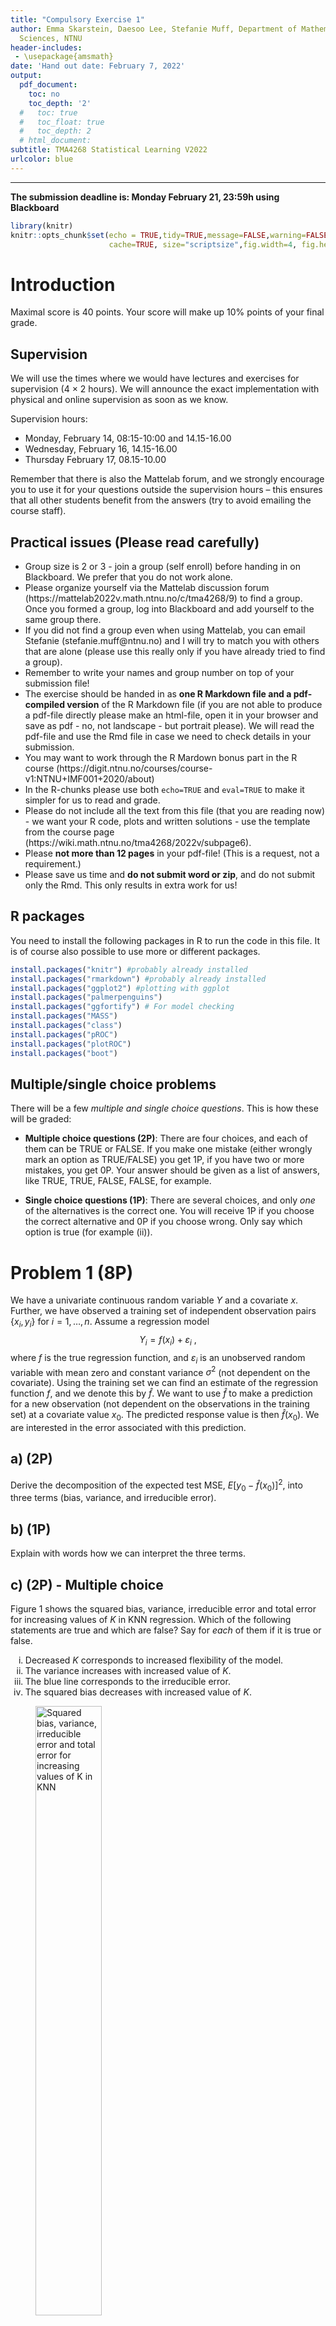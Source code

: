 ```yaml
---
title: "Compulsory Exercise 1"
author: Emma Skarstein, Daesoo Lee, Stefanie Muff, Department of Mathematical
  Sciences, NTNU
header-includes:
 - \usepackage{amsmath}
date: 'Hand out date: February 7, 2022'
output:
  pdf_document:
    toc: no
    toc_depth: '2'
  #   toc: true
  #   toc_float: true
  #   toc_depth: 2
  # html_document:
subtitle: TMA4268 Statistical Learning V2022
urlcolor: blue
---
```




<!-- rmarkdown::render("RecEx2-sol.Rmd","all",encoding="UTF-8") -->
<!-- rmarkdown::render("RecEx2-sol.Rmd","html_document",encoding="UTF-8") -->
<!-- rmarkdown::render("RecEx2-sol.Rmd","pdf_document",encoding="UTF-8") -->

---

**The submission deadline is: Monday February 21, 23:59h using Blackboard**


```r
library(knitr)
knitr::opts_chunk$set(echo = TRUE,tidy=TRUE,message=FALSE,warning=FALSE,strip.white=TRUE,prompt=FALSE,
                      cache=TRUE, size="scriptsize",fig.width=4, fig.height=3,fig.align = "center")

```


# Introduction

Maximal score is 40 points. Your score will make up 10% points of your final grade.


## Supervision

We will use the times where we would have lectures and exercises for supervision (4 $\times$ 2 hours). We will announce the exact implementation with physical and online supervision as soon as we know.

<!-- Supervisions will be via Whereby by the teaching assistants and the lecturer during the usual lecture and exercise hours on February 15th and 16th. Ideally, only one member of a group comes with the questions that the group compiled. This ensures that all groups have the opportunity to ask questions. More information is as always available from the course website.  -->

Supervision hours:

* Monday, February 14, 08:15-10:00 and 14.15-16.00 
* Wednesday, February 16, 14.15-16.00
* Thursday February 17, 08.15-10.00  

Remember that there is also the Mattelab forum, and we strongly encourage you to use it for your questions outside the supervision hours -- this ensures that all other students benefit from the answers (try to avoid emailing the course staff). 


 
## Practical issues (Please read carefully)

* Group size is 2 or 3 - join a group (self enroll) before handing in on Blackboard. We prefer that you do not work alone.
* Please organize yourself via the Mattelab discussion forum (https://mattelab2022v.math.ntnu.no/c/tma4268/9) to find a group. Once you formed a group, log into Blackboard and add yourself to the same group there.
* If you did not find a group even when using Mattelab, you can email Stefanie (stefanie.muff@ntnu.no) and I will try to match you with others that are alone (please use this really only if you have already tried to find a group).
* Remember to write your names and group number on top of your submission file!
* The exercise should be handed in as **one R Markdown file and a pdf-compiled version** of the R Markdown file (if you are not able to produce a pdf-file directly please make an html-file, open it in your browser and save as pdf - no, not landscape - but portrait please). We will read the pdf-file and use the Rmd file in case we need to check details in your submission.
* You may want to work through the R Mardown bonus part in the R course (https://digit.ntnu.no/courses/course-v1:NTNU+IMF001+2020/about)
* In the R-chunks please use both `echo=TRUE` and `eval=TRUE` to make it simpler for us to read and grade.
* Please do not include all the text from this file (that you are reading now) - we want your R code, plots and written solutions - use the template from the course page (https://wiki.math.ntnu.no/tma4268/2022v/subpage6).
* Please **not more than 12 pages** in your pdf-file! (This is a request, not a requirement.)
* Please save us time and **do not submit word or zip**, and do not submit only the Rmd. This only results in extra work for us!

## R packages

You need to install the following packages in R to run the code in this file. It is of course also possible to use more or different packages.

```r
install.packages("knitr") #probably already installed
install.packages("rmarkdown") #probably already installed
install.packages("ggplot2") #plotting with ggplot
install.packages("palmerpenguins")
install.packages("ggfortify") # For model checking
install.packages("MASS")
install.packages("class")
install.packages("pROC")
install.packages("plotROC")
install.packages("boot")
```



## Multiple/single choice problems
There will be a few _multiple and single choice questions_. This is how these will be graded:

* **Multiple choice questions (2P)**: There are four choices, and each of them can be TRUE or FALSE. If you make one mistake (either wrongly mark an option as TRUE/FALSE) you get 1P, if you have two or more mistakes, you get 0P. Your answer should be given as a list of answers, like TRUE, TRUE, FALSE, FALSE, for example.

* **Single choice questions (1P)**: There are several choices, and only _one_ of the alternatives is the correct one. You will receive 1P if you choose the correct alternative and 0P if you choose wrong. Only say which option is true (for example (ii)).

# Problem 1 (8P)  

We have a univariate continuous random variable $Y$ and a covariate $x$. Further, we have observed a training set of independent observation pairs $\{x_i, y_i\}$ for $i=1,\ldots,n$. Assume a regression model 
$$Y_i  = f(x_i) + \varepsilon_i \ ,$$ 
where $f$ is the true regression function, and $\varepsilon_i$ is an unobserved random variable with mean zero and constant variance $\sigma^2$ (not dependent on the covariate). Using the training set we can find an estimate of the regression function $f$, and we denote this by $\hat{f}$. We want to use $\hat{f}$ to make a prediction for a new observation (not dependent on the observations in the training set) at a covariate value $x_0$. The predicted response value is then $\hat{f}(x_0)$. We are interested in the error associated with this prediction.


## a) (2P)
Derive the decomposition of the expected test MSE, $E[y_0 - \hat{f}(x_0)]^2$, into three terms (bias, variance, and irreducible error). 



## b) (1P)
Explain with words how we can interpret the three terms.

 

## c) (2P) - Multiple choice
Figure 1 shows the squared bias, variance, irreducible error and total error for increasing values of $K$ in KNN regression. Which of the following statements are true and which are false? Say for _each_ of them if it is true or false. 

  (i) Decreased $K$ corresponds to increased flexibility of the model.
  (ii) The variance increases with increased value of $K$.
  (iii) The blue line corresponds to the irreducible error.
  (iv) The squared bias decreases with increased value of $K$.

![Squared bias, variance, irreducible error and total error for increasing values of $K$ in KNN](BiasVarTradeOff.png){width=50%}



## d) (2P) Multiple choice
Which of the following statements are true and which are false? Say for _each_ of them if it is true or false.

(i) If the relationship between the predictors and response is highly non-linear, a flexible method will generally perform better than an inflexible method.
(ii) If the number of predictors $p$ is extremely large and the number of observations $n$ is small, a flexible method will generally perform better than an inflexible method.
(iii) In KNN classification, it is important to use the test set to select the value $K$, and not the training set, to avoid overfitting.
(iv) In a linear regression setting, adding more covariates will reduce the variance of the predictor function.

 

## e) (1P) Single choice
$\mathbf{X} = [x_1, x_2, x_3]^T$ is a 3-dimensional random vector with covariance matrix
$$
\boldsymbol{\Sigma} = \begin{bmatrix}
  50 & 33 & 18 \\
  33 & 38 & -10 \\
  18 & -10  & 72
  \end{bmatrix}
$$

The correlation between element $x_1$ and $x_2$ of the vector $\mathbf{X}$ is:

  (i) 0.017
  (ii) -0.19
  (iii) 0.76
  (iv) 0.66
  (v) 0.10
  (vi) 0.3
  (vii) It is not possible to calculate the correlation, because this is not a proper covariance matrix.

 


# Problem 2 (9P) 

In the following example, Basil has been given a dataset by his boss. The dataset consists of observations of Antarctic penguins who live on the Palmer Archipelago. Basil's boss wonders if he can set up a model to predict the body mass of a given penguin based on some recorded characteristics of the penguin, which are specified in advance based on expert knowledge. However, Basil is a cat, and despite being very clever, he has only a very rudimentary knowledge of statistical techniques and data analysis. In the following code and report, Basil has made a couple of very problematic mistakes. 

---

```r
############## =^._.^=  ~~~BASIL'S CODE~~~  =^._.^= ############## 
#install.packages("palmerpenguins")  # Run if you haven't installed this before.
library(palmerpenguins) # Contains the data set "penguins".
data(penguins)

# Remove island, and year variable, as we won't use those.
Penguins <- subset(penguins, select = -c(island, year))

# Fit the model as specified in advance based on expert knowledge:
penguin.model <- lm(body_mass_g ~ flipper_length_mm + sex + bill_depth_mm*species, 
                    data = Penguins)

# Look at the model coefficients
summary(penguin.model)$coefficients

# Fit final model without sex
final.model <- lm(body_mass_g ~ flipper_length_mm + bill_depth_mm*species, 
                  data = Penguins)

summary(final.model)
```

> **_REPORT: PREDICTION OF PENGUIN BODY MASS, by Basil Thecat :3_**  
> We begin with a linear regression model with body mass as the response, and flipper length, bill depth, species, and sex as covariates, as well as an interaction effect between bill depth and species. In this first model, the sex covariate has the smallest $p$-value and is thus excluded in the final model to avoid overfitting. The final model can be described depending on the species of the penguin:
$$
\begin{aligned}
  \hat{y}_{adelie} &= \hat\beta_0 + \hat\beta_{flipper\_length} x_{flipper\_length} +      \hat\beta_{bill\_depth} x_{bill\_depth} \\
  \hat{y}_{chinstrap} &= \hat\beta_0 + \hat\beta_{flipper\_length} x_{flipper\_length} + (\hat\beta_{bill\_depth} + \hat\beta_{bill\_depth:chinstrap}) x_{bill\_depth} + \hat\beta_{chinstrap} \\
\hat{y}_{gentoo} &= \hat\beta_0 + \hat\beta_{flipper\_length} x_{flipper\_length} + (\hat\beta_{bill\_depth} + \hat\beta_{bill\_depth:gentoo}) x_{bill\_depth} + \hat\beta_{gentoo} 
\end{aligned}
$$
(where $\hat y_{adelie}$ is the predicted body mass for Adelie penguins, $\hat\beta_0$ is the estimated intercept, $x_{flipper\_length}$ is the flipper length covariate, $\hat\beta_{flipper\_length}$ is the estimated flipper length coefficient, etc.) 
Since both of the species coefficients have large $p$-values, we do not reject the null hypothesis that the species coefficient overall is actually zero. For the interaction effect between species and bill depth, the Gentoo interaction is significant $(p<0.05$), so the interaction term overall is significant. Based on the coefficient for the dummy variable for the chinstrap penguins being the largest ($\hat\beta_{chinstrap} \approx 1008$), we can tell that the chinstrap penguins have the largest body mass.

 

## a) (3P)

Identify three of the mistakes Basil made (there are more than three, but only report three). List them as bullet points along with brief explanations of why these are inappropriate modeling choices.

  1)Basel have understood the meaning of p-values. He has excluded the sex covariate as he mentioned that it has the smallest p-value. However, a small p-value indicates that the  sex covariate has significant importance in determine the body mass of penguins. A F-test should be conducted before the choice of omitting the sex covariate.   
  2)The body  mass of penguins has been described to be dependent on the species of the penguin. This done despite the fact that species have the highest p-value in the original model. This is evident by an extremely high p-value for the species coefficients in the final model which suggests that there is a high probability for observing the null hypothesis, where there is no relationship between species and body mass.A F-test can be conducted to determine if species should be omitted. 
  3)Basel concludes that chinstrap penguins have the largest body mass from the fact that the dummy variable for chinstrap penguins have the largest value. However he does not consider that the interaction effect between bill depth and Chinstrap is the only negative term while the others are positive. The final body mass for chinstraps can therefore be lower than the other species due to this interaction term.
  4) Bill length has been omitted even from the original model even though 


## b) (1P) 
In order to make an improved model, you will need to understand the data. Create at least one informative plot that helps you explain at least one of Basil's mistakes and that will justify your modeling choices in the next step. (Plotting the data may even help you _discover_ Basil's mistakes in the first place.)



```r
############## =^._.^=  ~~~BASIL'S CODE~~~  =^._.^= ############## 
#install.packages("palmerpenguins")  # Run if you haven't installed this before.


library(palmerpenguins) # Contains the data set "penguins".
data(penguins)

# Remove island, and year variable, as we won't use those.
Penguins <- subset(penguins, select = -c(island, year))

library(GGally)
gpairs_sex <- ggpairs(Penguins, mapping = ggplot2::aes(colour = sex))
primary_var <- "body_mass_g"
pvar_pos <- match(primary_var, gpairs_sex$xAxisLabels)
plots <- lapply(1:gpairs_sex$ncol, function(j) getPlot(gpairs_sex, i = pvar_pos, j = j))
ggmatrix(
    plots,
    nrow = 1,
    ncol = gpairs_sex$ncol,
    xAxisLabels = gpairs_sex$xAxisLabels,
    yAxisLabels = primary_var,
    title = "Body Mass to sex correlations"
)
gpairs_species <- ggpairs(Penguins, mapping = ggplot2::aes(colour = species))
primary_var <- "body_mass_g"
pvar_pos <- match(primary_var, gpairs_species$xAxisLabels)
plots <- lapply(1:gpairs_species$ncol, function(j) getPlot(gpairs_species, i = pvar_pos, j = j))
ggmatrix(
    plots,
    nrow = 1,
    ncol = gpairs_species$ncol,
    xAxisLabels = gpairs_species$xAxisLabels,
    yAxisLabels = primary_var,
    title = "Body Mass to species correlations"
)
```
The plots above show the factors for body mass first separated by sex and then by species. From the body mass to sex correlations plots, it can be seen that in general, male penguins have a higher body mass than females. Sex covariate should therefore be considered. From the species plot, it can be seen that Gentoo penguins in general have a higher body mass and therefore Basil's conclusion that Chinstrap penguins have the highest mass is incorrect. THe omission of bill length might also not be correct as there appears to be a correlation between bill length and body mass. Finally, Basel might not be right in his assessment that there is an interaction between the covariates species and bill depth. The slopes of the trend line between bill depth and body mass appears to remain constant regardless of the species. From the plots, there does not appear to be any interaction terms between sex and any other covariates.

Basel should probably have first get a rough estimation of the importance of various covariates for body mass by generating these plots to get an overall picture at least graphically



 

## c) (5P)
Redo Basil's analysis including code and report, this time doing it right (4P). Evaluate the fit of the model with at least one graphical tool (1P).


```r
############## =^._.^=  ~~~BASIL'S CODE~~~  =^._.^= ############## 
#install.packages("palmerpenguins")  # Run if you haven't installed this before.


library(palmerpenguins) # Contains the data set "penguins".
data(penguins)

# Remove island, and year variable, as we won't use those.
Penguins <- subset(penguins, select = -c(island, year))

# Fit the model as specified in advance based on expert knowledge:
penguin.model.initial <- lm(body_mass_g ~ flipper_length_mm  + bill_length_mm + bill_depth_mm*species, 
                    data = Penguins)


penguin.model.basel <- lm(body_mass_g ~ flipper_length_mm + bill_depth_mm*species, 
                  data = Penguins)

penguin.model.mine <- lm(body_mass_g ~ flipper_length_mm  + bill_length_mm + species +  bill_depth_mm, data = Penguins)


# Look at the model coefficients
summary(penguin.model.initial)$coefficients
summary(penguin.model.basel)$coefficients
summary(penguin.model.mine)$coefficients

# Fit final model without sex
summary(penguin.model.mine)

#F-test between initial model and Basel's final model
anova(final.model,penguin.model)

#F-test between initial model and our final model
anova(penguin.model,penguin.model.test)

#95% confidence interval of our model
confint(penguin.model.mine)



#checking model fit using the QQ-diagram
qqnorm(penguin.model.test$body_mass_g)



```

In the initial model, a linear regression with body mass as the response, and flipper length, bill depth, bill length, species and sex as covariates, as well as an interaction effect between bill depth and species. From this model, the interaction term between species and bill depth has the highest p-value and therefore a model without the interaction term was generated. This theory was further evidenced by plots generated in part (b).An F-test was conducted to check the importance of the interaction term between billdepth and species. This gave a F-value of 5.1625 and a Pr(>F) of 0.006193. Though this might mean that the interaction term between billdepth and species have some significance, it is the least significant and have been chosen to be omitted for simplicity. The final model without the interaction term but all the other covairaites have low p-values for all covariates. Based on the dummy variable for Gentoo penguins being the larges (657), and no species interaction term the Gentoo penguins have in general the largest mass. However this is done assuming that the other covariates, bill_depth and flipper_length, are independent of species, which is not the case. 







# Problem 3 (13P)

We will now consider the Palmer penguin dataset again, but this time looking at classifying the species of the penguins for a given body mass and flipper length. Since there are three penguin species, for simplicity we will define the goal to be to classify a penguin as belonging to the species Adelie or _not_ Adelie, giving us a two-class classification problem instead of three.

The following code modifies the data set for this simplified setting, converts the variables to numeric (because the `knn` function can't handle the `int` class, and will give an error), and removes any missing observations. Please remember to use the same seed when you split the data into training and test set.

```r
library(tidyverse)
library(GGally)
# Create a new boolean variable indicating whether or not the penguin is an Adelie penguin
Penguins$adelie <- ifelse(Penguins$species == "Adelie", 1, 0)

# Select only relevant variables and remove all rows with missing values in 
# body mass, flipper length, sex or species.
Penguins_reduced <- Penguins %>% 
  dplyr::select(body_mass_g, flipper_length_mm, adelie) %>% 
  mutate(body_mass_g = as.numeric(body_mass_g), 
         flipper_length_mm = as.numeric(flipper_length_mm)) %>% 
  drop_na()

set.seed(4268) 

# 70% of the sample size for training set
training_set_size <- floor(0.70 * nrow(Penguins_reduced))

train_ind <- sample(seq_len(nrow(Penguins_reduced)), size = training_set_size)

train <- Penguins_reduced[train_ind, ]
test <- Penguins_reduced[-train_ind, ]
```


## a) (5P) 

(i) (1P) Fit a **logistic regression** model using the training set, and perform the classification on the test set, using a 0.5 cutoff.

(ii) (1P) Fit a **QDA** model using the training set, and perform the classification on the test set,  using a 0.5 cutoff.

(iii) (1P) Finally, do the same as in (i) and (ii) using **KNN** with $k = 25$ (use the `knn` function from the `class` package).  

**R-hints:** 
In the `knn()` function set `prob=T` to ensure you get the class probabilities that you then need in d):
```r
knnMod = knn(train = ..., test = ..., cl = ..., k = 25, prob = T)
```

(iv) (2P) Calculate the sensitivity and specificity for the three predictions performed on the test set in (i) - (iii).



## b) (5P) 

(i) Present a plot of the ROC curves and calculate the area under the curve (AUC) for each of the classifiers in a) (1P for each model).
(ii) Briefly discuss the ROC curves and the AUC. Which model performs best and worst (1P)? 
(iii) If the task is to create an interpretable model, which model would you choose (1P)?

**R-hints:**

* To obtain $P(y=1)$ from the `knn()` output you have to be aware that the respective probabilities 
```r
attributes(knnMod)$prob
```
are the success probability for the actual class where the categorization was made. So if you want to get a vector for $P(y=1)$, you have to use $1-P(y=0)$ for the cases where the categorization was 0:
```r
probKNN =ifelse(knnMod==0, 1 - attributes(knnMod)$prob,attributes(knnMod)$prob)
```
* You might find the functions `roc()` and `ggroc()` from the package `pROC` useful, but there are many ways to plot ROC curves.



## c) (1P) Single choice

We are again looking at the logistic regression model that you fitted to the training data in a).  
 

```r
beta_bm <- 0.0003591025
```

According to this model, how would the odds that an observed animal is from the _Adelie_ species change if the body mass increases by 1000 g? (the flipper length stays the same)

  i) We add `r round(1000*beta_bm, 3)`.
  ii) We multiply it with `r round(exp(beta_bm*1000)/1000, 3)`.
  iii) We multiply by `r round(exp(1000*beta_bm), 3)`.
  iv) We multiply by `r round(1000*beta_bm, 3)`.
  v) We add `r round(exp(1000*beta_bm), 3)`.
  vi) We multiply by `r 1000`.

 

## d) (2P) 
Plot the full data (including both training nd test set) with the two covariates as the $x$- and $y$-axis, and use color and some other attribute of your choice (e.g. shape or highlight) to visualize the true species (adelie/not adelie) as well as the predicted species from the best model in b) (note that the model should only be fitted with the training data as in b), but you are showing the data and predictions for both training and test data in the same plot).


 

# Problem 4 (10P)

## a) (2P) - Multiple choice 

Which statements about validation set approach, $k$-fold cross-validation (CV) and leave-one-out cross validation (LOOCV) are true and which are false? Say for _each_ of them if it is true or false. 

(i) The validation set-approach is computationally cheaper than $10$-fold CV.
(ii) 5-fold CV will generally lead to less bias, but more variance than LOOCV in the estimated prediction error.
(iii) The validation set-approach is the same as $2$-fold CV.
(iv) LOOCV is always the cheapest way to do cross-validation.

 

## b) (2P)

We are now looking at a bootstrap example. Assume you want to fit a model that predicts the probability for coronary heart disease (`chd`) from systolic blood pressure (`sbp`), sex (0=female, 1=male) and smoking status (0=no, 1=yes). Load the data in R as follows

```r
id <- "1chRpybM5cJn4Eow3-_xwDKPKyddL9M2N" # google file ID
d.chd <- read.csv(sprintf("https://docs.google.com/uc?id=%s&export=download", id))
```
and perform a logistic regression with `chd` as outcome and `sbp`, `sex` and `smoking` as covariates. What is the probability of chd for a non-smoking male with a sbp=150 in the given dataset?

 

## c) (4P)

We now use the bootstrap to estimate the uncertainty of the probability derived in b). Use $B=1000$ bootstrap samples and proceed as follows:

* In each iteration, derive and store the estimated probability for `chd`, given `sbp`=150, `sex`=male and `smoking`=0 (1P for implementing the bootstrap).
* From the set of estimated probabilities, derive the standard error (1P).
* Derive the 95\% quantile interval for the bootstrap samples (that is, the interval with limits at 2.5\% and 97.5\%) (1P).
* Interpret what you see. What is the expected probability and what are plausible values? (1P)

 


## d) Multiple choice - 2P

We continue with the same dataset to study some properties of the bootstrap method. Below we estimated the standard errors of the regression coefficients in the logistic regression model with `sex`, `sbp` and `smoking` as predictors using 1000 bootstrap iterations (column `std.error`). These standard errors can be compared to those that we obtain by fitting a single logistic regression model using the `glm()` function (in Problem 4b). Look at the R output below and compare the standard errors that we obtain from the bootstrap with those we get from the `glm()` function (note that the `t1*` to `t4*` variables are sorted in the same way as for the `glm()` output).

```r
set.seed(4268)
library(boot)
boot.fn <- function(data,index){
  return(coefficients(glm(chd ~ sbp + sex + smoking, family="binomial",data=data,subset=index)))
}
boot(d.chd,boot.fn,1000)
```

Which of the following statements are true? Say for _each_ of them if it is true or false. 

(i) The bootstrap relies on random sampling the same data without replacement.
(ii) The estimated standard errors from the `glm()` function are smaller than those estimated from the bootstrap, which indicates a problem with the bootstrap.
(iii) In general, differences between the estimated standard errors from the bootstrap and those from `glm()` may indicate a problem with the assumptions taken in logistic regression.
(iv) The $p$-values from the `glm()` output are probably slightly too small.


 

